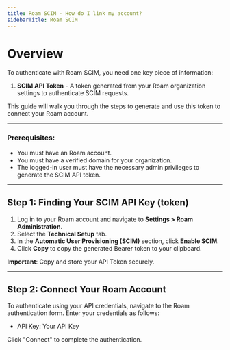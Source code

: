 ```yaml
---
title: Roam SCIM - How do I link my account?
sidebarTitle: Roam SCIM
---
```


# Overview

To authenticate with Roam SCIM, you need one key piece of information:
1. **SCIM API Token** - A token generated from your Roam organization settings to authenticate SCIM requests.

This guide will walk you through the steps to generate and use this token to connect your Roam account.

---

### Prerequisites:

- You must have an Roam account.
- You must have a verified domain for your organization.
- The logged-in user must have the necessary admin privileges to generate the SCIM API token.

---

## Step 1: Finding Your SCIM API Key (token)

1. Log in to your Roam account and navigate to **Settings > Roam Administration**.
2. Select the **Technical Setup** tab.
3. In the **Automatic User Provisioning (SCIM)** section, click **Enable SCIM**.
4. Click **Copy** to copy the generated Bearer token to your clipboard.

**Important**: Copy and store your API Token securely.

---

## Step 2: Connect Your Roam Account

To authenticate using your API credentials, navigate to the Roam authentication form.
Enter your credentials as follows:
- API Key: Your API Key

Click "Connect" to complete the authentication.
